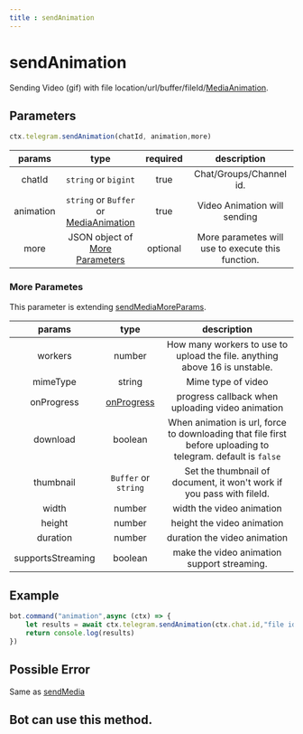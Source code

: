 ```yaml
--- 
title : sendAnimation
--- 
```

# sendAnimation
Sending Video (gif) with file location/url/buffer/fileId/[MediaAnimation](/beta/modules/Utils.Medias.html#MediaAnimation). 
## Parameters 
```ts  
ctx.telegram.sendAnimation(chatId, animation,more)
```

| params | type | required | description | 
| :----: | :---: | :-----: | :---------: |
| chatId | `string` or `bigint` | true | Chat/Groups/Channel id. |
| animation | `string` or `Buffer` or [MediaAnimation](/beta/modules/Utils.Medias.html#MediaAnimation) | true | Video Animation will sending |
| more | JSON object of [More Parameters](#more-parameters) | optional | More parametes will use to execute this function. | 

### More Parametes 
This parameter is extending [sendMediaMoreParams](/methods/Media/sendMedia#more-parameters).

| params | type | description | 
| :----: | :---: | :---------: |
| workers | number | How many workers to use to upload the file. anything above 16 is unstable. |
| mimeType | string | Mime type of video |
| onProgress | [onProgress](/beta/interfaces/Telegram.Media.onProgress.html) | progress callback when uploading video animation | 
| download | boolean | When animation is url, force to downloading that file first before uploading to telegram. default is `false` | 
| thumbnail | `Buffer` or `string` | Set the thumbnail of document, it won't work if you pass with fileId. | 
| width | number | width the video animation |
| height | number | height the video animation | 
| duration | number | duration the video animation | 
| supportsStreaming | boolean | make the video animation support streaming. | 

## Example 
```ts hightlight="2"
bot.command("animation",async (ctx) => {
    let results = await ctx.telegram.sendAnimation(ctx.chat.id,"file id here")
    return console.log(results)
})
```
## Possible Error 
Same as [sendMedia](/methods/Media/sendMedia#possible-error)
## Bot can use this method.